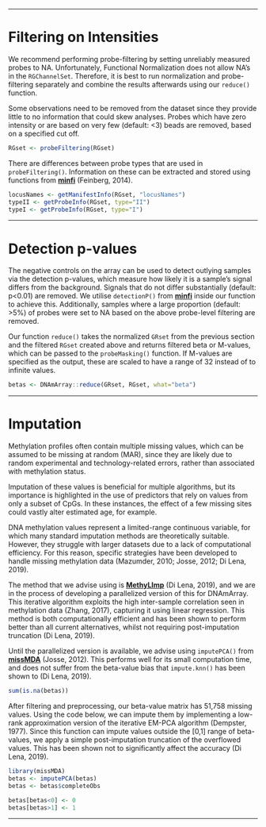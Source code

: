 
***

# Filtering on Intensities #

We recommend performing probe-filtering by setting unreliably measured probes to NA. Unfortunately, Functional Normalization does not allow NA's in the `RGChannelSet`. Therefore, it is best to run normalization and probe-filtering separately and combine the results afterwards using our `reduce()` function. 

Some observations need to be removed from the dataset since they provide little to no information that could skew analyses. Probes which have zero intensity or are based on very few (default: <3) beads are removed, based on a specified cut off. 

```r
RGset <- probeFiltering(RGset)
```

There are differences between probe types that are used in `probeFiltering()`. Information on these can be extracted and stored using functions from [**minfi**](https://bioconductor.org/packages/release/bioc/html/minfi.html) (Feinberg, 2014).

```r
locusNames <- getManifestInfo(RGset, "locusNames")
typeII <- getProbeInfo(RGset, type="II")
typeI <- getProbeInfo(RGset, type="I")
```

***

# Detection p-values #

The negative controls on the array can be used to detect outlying samples via the detection p-values, which measure how likely it is a sample's signal differs from the background. Signals that do not differ substantially (default: p<0.01) are removed. We utilise `detectionP()` from [**minfi**](https://bioconductor.org/packages/release/bioc/html/minfi.html) inside our function to achieve this. 
Additionally, samples where a large proportion (default: >5%) of probes were set to NA based on the above probe-level filtering are removed. 

Our function `reduce()` takes the normalized `GRset` from the previous section and the filtered `RGset` created above and returns filtered beta or M-values, which can be passed to the `probeMasking()` function. If M-values are specified as the output, these are scaled to have a range of 32 instead of to infinite values.

```r
betas <- DNAmArray::reduce(GRset, RGset, what="beta")
```

***

# Imputation #

Methylation profiles often contain multiple missing values, which can be assumed to be missing at random (MAR), since they are likely due to random experimental and technology-related errors, rather than associated with methylation status. 

Imputation of these values is beneficial for multiple algorithms, but its importance is highlighted in the use of predictors that rely on values from only a subset of CpGs. In these instances, the effect of a few missing sites could vastly alter estimated age, for example. 

DNA methylation values represent a limited-range continuous variable, for which many standard imputation methods are theoretically suitable. However, they struggle with larger datasets due to a lack of computational efficiency. For this reason, specific strategies have been developed to handle missing methylation data (Mazumder, 2010; Josse, 2012; Di Lena, 2019).

The method that we advise using is [**MethyLImp**](https://github.com/pdilena/methyLImp) (Di Lena, 2019), and we are in the process of developing a parallelized version of this for DNAmArray. This iterative algorithm exploits the high inter-sample correlation seen in methylation data (Zhang, 2017), capturing it using linear regression. This method is both computationally efficient and has been shown to perform better than all current alternatives, whilst not requiring post-imputation truncation (Di Lena, 2019). 

Until the parallelized version is available, we advise using `imputePCA()` from [**missMDA**](https://www.rdocumentation.org/packages/missMDA/versions/1.14) (Josse, 2012). This performs well for its small computation time, and does not suffer from the beta-value bias that `impute.knn()` has been shown to (Di Lena, 2019).

```r
sum(is.na(betas))
```

After filtering and preprocessing, our beta-value matrix has 51,758 missing values. Using the code below, we can impute them by implementing a low-rank approximation version of the iterative EM-PCA algorithm (Dempster, 1977). Since this function can impute values outside the [0,1] range of beta-values, we apply a simple post-imputation truncation of the overflowed values. This has been shown not to significantly affect the accuracy (Di Lena, 2019).

```r
library(missMDA)
betas <- imputePCA(betas)
betas <- betas$completeObs

betas[betas<0] <- 0
betas[betas>1] <- 1
```

***
